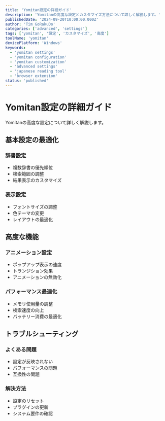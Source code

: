 ```yaml
---
title: 'Yomitan設定の詳細ガイド'
description: 'Yomitanの高度な設定とカスタマイズ方法について詳しく解説します。'
publishedDate: '2024-09-20T10:00:00.000Z'
author: 'Tim GoRakuDo'
categories: ['advanced', 'settings']
tags: ['yomitan', '設定', 'カスタマイズ', '高度']
toolName: 'yomitan'
devicePlatform: 'Windows'
keywords:
  - 'yomitan settings'
  - 'yomitan configuration'
  - 'yomitan customization'
  - 'advanced settings'
  - 'japanese reading tool'
  - 'browser extension'
status: 'published'
---
```


# Yomitan設定の詳細ガイド

Yomitanの高度な設定について詳しく解説します。

## 基本設定の最適化

### 辞書設定

- 複数辞書の優先順位
- 検索範囲の調整
- 結果表示のカスタマイズ

### 表示設定

- フォントサイズの調整
- 色テーマの変更
- レイアウトの最適化

## 高度な機能

### アニメーション設定

- ポップアップ表示の速度
- トランジション効果
- アニメーションの無効化

### パフォーマンス最適化

- メモリ使用量の調整
- 検索速度の向上
- バッテリー消費の最適化

## トラブルシューティング

### よくある問題

- 設定が反映されない
- パフォーマンスの問題
- 互換性の問題

### 解決方法

- 設定のリセット
- プラグインの更新
- システム要件の確認
